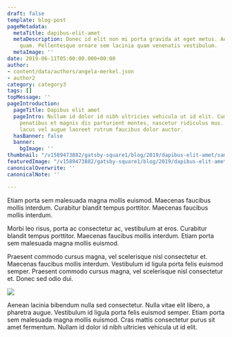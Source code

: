 ```yaml
---
draft: false
template: blog-post
pageMetadata:
  metaTitle: dapibus-elit-amet
  metaDescription: Donec id elit non mi porta gravida at eget metus. Aenean eu leo
    quam. Pellentesque ornare sem lacinia quam venenatis vestibulum.
  metaImage: ''
date: 2019-06-11T05:00:00.000+00:00
author:
- content/data/authors/angela-merkel.json
- author2
category: category3
tags: []
topMessage: ''
pageIntroduction:
  pageTitle: Dapibus elit amet
  pageIntro: Nullam id dolor id nibh ultricies vehicula ut id elit. Cum sociis natoque
    penatibus et magnis dis parturient montes, nascetur ridiculus mus. Vivamus sagittis
    lacus vel augue laoreet rutrum faucibus dolor auctor.
  hasBanner: false
  banner:
    bgImage: ''
thumbnail: "/v1589473882/gatsby-square1/blog/2019/dapibus-elit-amet/sample-image-5_th2ney.jpg"
featuredImage: "/v1589473882/gatsby-square1/blog/2019/dapibus-elit-amet/sample-image-6_xnlc1c.jpg"
canonicalOverwrite: ''
canonicalNote: ''

---
```

Etiam porta sem malesuada magna mollis euismod. Maecenas faucibus mollis interdum. Curabitur blandit tempus porttitor. Maecenas faucibus mollis interdum.

Morbi leo risus, porta ac consectetur ac, vestibulum at eros. Curabitur blandit tempus porttitor. Maecenas faucibus mollis interdum. Etiam porta sem malesuada magna mollis euismod.

Praesent commodo cursus magna, vel scelerisque nisl consectetur et. Maecenas faucibus mollis interdum. Vestibulum id ligula porta felis euismod semper. Praesent commodo cursus magna, vel scelerisque nisl consectetur et. Donec sed odio dui.

![](https://res.cloudinary.com/glinkaco/image/upload/v1589473881/gatsby-square1/blog/2019/dapibus-elit-amet/sample-image-4_he14aa.jpg)

Aenean lacinia bibendum nulla sed consectetur. Nulla vitae elit libero, a pharetra augue. Vestibulum id ligula porta felis euismod semper. Etiam porta sem malesuada magna mollis euismod. Cras mattis consectetur purus sit amet fermentum. Nullam id dolor id nibh ultricies vehicula ut id elit.